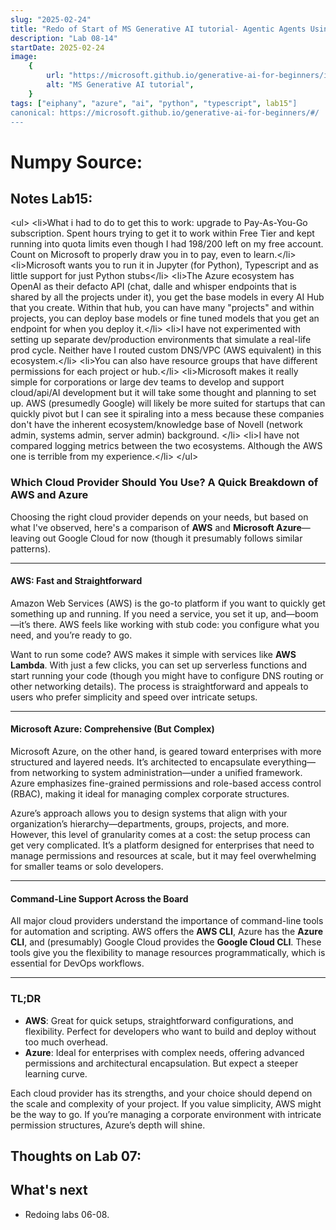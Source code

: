 ```yaml
---
slug: "2025-02-24"
title: "Redo of Start of MS Generative AI tutorial- Agentic Agents Using Azure, Lab 07"
description: "Lab 08-14"
startDate: 2025-02-24
image:
    {
        url: "https://microsoft.github.io/generative-ai-for-beginners/images/repo-thumbnailv4-fixed.png?WT.mc_id=academic-105485-koreyst",
        alt: "MS Generative AI tutorial",
    }
tags: ["eiphany", "azure", "ai", "python", "typescript", lab15"]
canonical: https://microsoft.github.io/generative-ai-for-beginners/#/
---
```

# Numpy Source:


## Notes Lab15:
&lt;ul&gt;
    &lt;li&gt;What i had to do to get this to work: upgrade to Pay-As-You-Go subscription.  Spent hours trying to get it to work within Free Tier and kept running into quota limits even though I had $198/$200 left on my free account.  Count on Microsoft to properly draw you in to pay, even to learn.&lt;/li&gt;
    &lt;li&gt;Microsoft wants you to run it in Jupyter (for Python), Typescript and as little support for just Python stubs&lt;/li&gt;
    &lt;li&gt;The Azure ecosystem has OpenAI as their defacto API (chat, dalle and whisper endpoints that is shared by all the projects under it), you get the base models in every AI Hub that you create.  Within that hub, you can have many "projects" and within projects, you can deploy base models or fine tuned models that you get an endpoint for when you deploy it.&lt;/li&gt;
    &lt;li&gt;I have not experimented with setting up separate dev/production environments that simulate a real-life prod cycle.  Neither have I routed custom DNS/VPC (AWS equivalent) in this ecosystem.&lt;/li&gt;
    &lt;li&gt;You can also have resource groups that have different permissions for each project or hub.&lt;/li&gt;
    &lt;li&gt;Microsoft makes it really simple for corporations or large dev teams to develop and support cloud/api/AI development but it will take some thought and planning to set up.  AWS (presumedly Google) will likely be more suited for startups that can quickly pivot but I can see it spiraling into a mess because these companies don't have the inherent ecosystem/knowledge base of Novell (network admin, systems admin, server admin) background. &lt;/li&gt;
    &lt;li&gt;I have not compared logging metrics between the two ecosystems.  Although the AWS one is terrible from my experience.&lt;/li&gt;
&lt;/ul&gt;

### Which Cloud Provider Should You Use? A Quick Breakdown of AWS and Azure

Choosing the right cloud provider depends on your needs, but based on what I've observed, here's a comparison of **AWS** and **Microsoft Azure**—leaving out Google Cloud for now (though it presumably follows similar patterns).

---

#### **AWS: Fast and Straightforward**
Amazon Web Services (AWS) is the go-to platform if you want to quickly get something up and running. If you need a service, you set it up, and—boom—it’s there. AWS feels like working with stub code: you configure what you need, and you’re ready to go.

Want to run some code? AWS makes it simple with services like **AWS Lambda**. With just a few clicks, you can set up serverless functions and start running your code (though you might have to configure DNS routing or other networking details). The process is straightforward and appeals to users who prefer simplicity and speed over intricate setups.

---

#### **Microsoft Azure: Comprehensive (But Complex)**
Microsoft Azure, on the other hand, is geared toward enterprises with more structured and layered needs. It’s architected to encapsulate everything—from networking to system administration—under a unified framework. Azure emphasizes fine-grained permissions and role-based access control (RBAC), making it ideal for managing complex corporate structures.

Azure’s approach allows you to design systems that align with your organization’s hierarchy—departments, groups, projects, and more. However, this level of granularity comes at a cost: the setup process can get very complicated. It’s a platform designed for enterprises that need to manage permissions and resources at scale, but it may feel overwhelming for smaller teams or solo developers.

---

#### **Command-Line Support Across the Board**
All major cloud providers understand the importance of command-line tools for automation and scripting. AWS offers the **AWS CLI**, Azure has the **Azure CLI**, and (presumably) Google Cloud provides the **Google Cloud CLI**. These tools give you the flexibility to manage resources programmatically, which is essential for DevOps workflows.

---

### TL;DR
- **AWS**: Great for quick setups, straightforward configurations, and flexibility. Perfect for developers who want to build and deploy without too much overhead.
- **Azure**: Ideal for enterprises with complex needs, offering advanced permissions and architectural encapsulation. But expect a steeper learning curve.

Each cloud provider has its strengths, and your choice should depend on the scale and complexity of your project. If you value simplicity, AWS might be the way to go. If you’re managing a corporate environment with intricate permission structures, Azure’s depth will shine.

## Thoughts on Lab 07:


## What's next
- Redoing labs 06-08.

